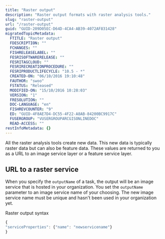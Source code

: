 ```yaml
---
title: "Raster output"
description: "Raster output formats with raster analysis tools."
slug: "raster-output"
url: "/raster-output"
guid: "GUID-209D05EC-D64D-4CA4-AB39-4072AF831428"
migratedTopicMetadata:
  FTITLE: "Raster output"
  FDESCRIPTION: ""
  FCHANGES: ""
  FISHRELEASELABEL: ""
  FESRISOFTWARERELEASE: ""
  FESRITAGCLOUD: ""
  FESRIRECREATIONPROCEDURE: ""
  FESRIPRODUCTLIFECYCLE: "10.5 - *"
  CREATED-ON: "06/10/2016 19:10:48"
  FAUTHOR: "swoo"
  FSTATUS: "Released"
  MODIFIED-ON: "15/10/2016 10:28:03"
  VERSION: "1"
  FRESOLUTION: ""
  DOC-LANGUAGE: "en"
  FISHREVCOUNTER: "9"
  ED: "GUID-4F8AE7D4-DC55-4F22-A8AB-84200BC9917C"
  FUSERGROUP: "VUSERGROUPARCGISONLINEDOC"
  READ-ACCESS: ""
restInfoMetadata: {}
---
```


All the raster analysis tools create new data. This new data is typically raster data but can also be feature data. These values are returned to you as a URL to an image service layer or a feature service layer.

## URL to a raster service

When you specify the `outputName`  of a task, the output will be an image service that is hosted in your organization. You set the `outputName`  parameter to an image service name of your choosing. The new image service name must be unique and hasn't been used in your organization yet.

Raster output syntax

```javascript
{
"serviceProperties": {"name": "newservicename"}
}

```

 
